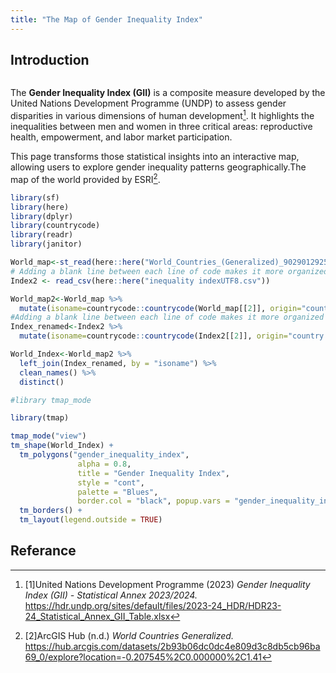 ```yaml
---
title: "The Map of Gender Inequality Index"  
---
```


## Introduction

```r
```

The **Gender Inequality Index (GII)** is a composite measure developed by the United Nations Development Programme (UNDP) to assess gender disparities in various dimensions of human development[^1]. It highlights the inequalities between men and women in three critical areas: reproductive health, empowerment, and labor market participation.

[^1]: [1]United Nations Development Programme (2023) *Gender Inequality Index (GII) - Statistical Annex 2023/2024.* <https://hdr.undp.org/sites/default/files/2023-24_HDR/HDR23-24_Statistical_Annex_GII_Table.xlsx>

This page transforms those statistical insights into an interactive map, allowing users to explore gender inequality patterns geographically.The map of the world provided by ESRI[^2].

[^2]: [2]ArcGIS Hub (n.d.) *World Countries Generalized.* <https://hub.arcgis.com/datasets/2b93b06dc0dc4e809d3c8db5cb96ba69_0/explore?location=-0.207545%2C0.000000%2C1.41>

```r

library(sf)
library(here)
library(dplyr)
library(countrycode)
library(readr)
library(janitor)

World_map<-st_read(here::here("World_Countries_(Generalized)_9029012925078512962.geojson"))
# Adding a blank line between each line of code makes it more organized and easier to follow.
Index2 <- read_csv(here::here("inequality indexUTF8.csv"))

World_map2<-World_map %>%
  mutate(isoname=countrycode::countrycode(World_map[[2]], origin="country.name", destination = 'iso.name.en') )
#Adding a blank line between each line of code makes it more organized and easier to follow.
Index_renamed<-Index2 %>%
  mutate(isoname=countrycode::countrycode(Index2[[2]], origin="country.name", destination = 'iso.name.en') )

World_Index<-World_map2 %>%
  left_join(Index_renamed, by = "isoname") %>%
  clean_names() %>%
  distinct() 
```

```r

#library tmap_mode

library(tmap)

tmap_mode("view")
tm_shape(World_Index) +
  tm_polygons("gender_inequality_index", 
               alpha = 0.8, 
               title = "Gender Inequality Index",
               style = "cont", 
               palette = "Blues", 
               border.col = "black", popup.vars = "gender_inequality_index") +
  tm_borders() +
  tm_layout(legend.outside = TRUE) 

```

## Referance
